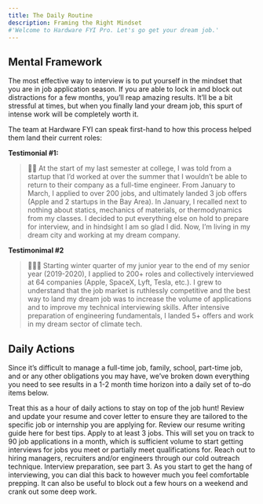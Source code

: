```yaml
---
title: The Daily Routine
description: Framing the Right Mindset
#'Welcome to Hardware FYI Pro. Let's go get your dream job.'
---
```



## Mental Framework

The most effective way to interview is to put yourself in the mindset that you are in job application season. If you are able to lock in and block out distractions for a few months, you’ll reap amazing results. It’ll be a bit stressful at times, but when you finally land your dream job, this spurt of intense work will be completely worth it.

The team at Hardware FYI can speak first-hand to how this process helped them land their current roles:

**Testimonial #1:**

> 👨‍🔧 At the start of my last semester at college, I was told from a startup that I’d worked at over the summer that I wouldn’t be able to return to their company as a full-time engineer.
From January to March, I applied to over 200 jobs, and ultimately landed 3 job offers (Apple and 2 startups in the Bay Area). In January, I recalled next to nothing about statics, mechanics of materials, or thermodynamics from my classes. I decided to put everything else on hold to prepare for interview, and in hindsight I am so glad I did.
Now, I’m living in my dream city and working at my dream company.


**Testimonimal #2**
> 👨🏼‍🔧 Starting winter quarter of my junior year to the end of my senior year (2019-2020), I applied to 200+ roles and collectively interviewed at 64 companies (Apple, SpaceX, Lyft, Tesla, etc.). I grew to understand that the job market is ruthlessly competitive and the best way to land my dream job was to increase the volume of applications and to improve my technical interviewing skills.
After intensive preparation of engineering fundamentals, I landed 5+ offers and work in my dream sector of climate tech.

## Daily Actions

Since it’s difficult to manage a full-time job, family, school, part-time job, and or any other obligations you may have, we’ve broken down everything you need to see results in a 1-2 month time horizon into a daily set of to-do items below.

<Note>
Treat this as a hour of daily actions to stay on top of the job hunt!
</Note>

<AccordionGroup>
  <Accordion title="5 Minutes: Review Resume & Design Porfolio">
    Review and update your resume and cover letter to ensure they are tailored to the specific job or internship you are applying for. Review our resume writing guide here for best tips.
  </Accordion>

  <Accordion title="10 Minutes: Apply to Jobs">
    Apply to at least 3 jobs. This will set you on track to 90 job applications in a month, which is sufficient volume to start getting interviews for jobs you meet or partially meet qualifications for.
  </Accordion>

  <Accordion title="15 Minutes: Cold Emailing">
    Reach out to hiring managers, recruiters and/or engineers through our cold outreach technique.
  </Accordion>
  <Accordion title="30 Minutes: Interview Prep">
    Interview preparation, see part 3. As you start to get the hang of interviewing, you can dial this back to however much you feel comfortable prepping. It can also be useful to block out a few hours on a weekend and crank out some deep work.
  </Accordion>
</AccordionGroup>


